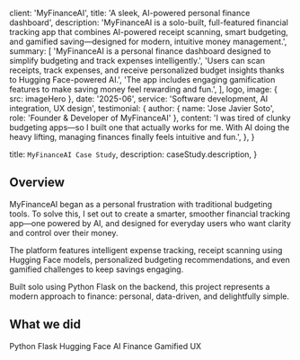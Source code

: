 
  client: 'MyFinanceAI',
  title: 'A sleek, AI-powered personal finance dashboard',
  description:
    'MyFinanceAI is a solo-built, full-featured financial tracking app that combines AI-powered receipt scanning, smart budgeting, and gamified saving—designed for modern, intuitive money management.',
  summary: [
    'MyFinanceAI is a personal finance dashboard designed to simplify budgeting and track expenses intelligently.',
    'Users can scan receipts, track expenses, and receive personalized budget insights thanks to Hugging Face-powered AI.',
    'The app includes engaging gamification features to make saving money feel rewarding and fun.',
  ],
  logo,
  image: { src: imageHero },
  date: '2025-06',
  service: 'Software development, AI integration, UX design',
  testimonial: {
    author: { name: 'Jose Javier Soto', role: 'Founder & Developer of MyFinanceAI' },
    content:
      'I was tired of clunky budgeting apps—so I built one that actually works for me. With AI doing the heavy lifting, managing finances finally feels intuitive and fun.',
  },
}

  title: `MyFinanceAI Case Study`,
  description: caseStudy.description,
}

## Overview

MyFinanceAI began as a personal frustration with traditional budgeting tools. To solve this, I set out to create a smarter, smoother financial tracking app—one powered by AI, and designed for everyday users who want clarity and control over their money.

The platform features intelligent expense tracking, receipt scanning using Hugging Face models, personalized budgeting recommendations, and even gamified challenges to keep savings engaging.

Built solo using Python Flask on the backend, this project represents a modern approach to finance: personal, data-driven, and delightfully simple.

## What we did

<TagList>
  <TagListItem>Python Flask</TagListItem>
  <TagListItem>Hugging Face</TagListItem>
  <TagListItem>AI Finance</TagListItem>
  <TagListItem>Gamified UX</TagListItem>
</TagList>



<StatList>
  <StatListItem value="100%" label="Solo-built project" />
  <StatListItem value="5 mo" label="Target completion time" />
  <StatListItem value="AI" label="Smart budgeting engine" />
  <StatListItem value="Real-time" label="Expense tracking" />
</StatList>
